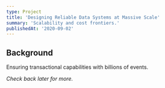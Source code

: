 ```yaml
---
type: Project
title: 'Designing Reliable Data Systems at Massive Scale'
summary: 'Scalability and cost frontiers.'
publishedAt: '2020-09-02'
---
```

## Background
Ensuring transactional capabilities with billions of events.

*Check back later for more.*
